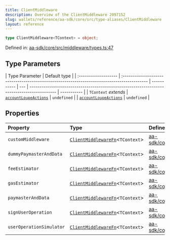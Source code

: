 ```yaml
---
title: ClientMiddleware
description: Overview of the ClientMiddleware 2097152
slug: wallets/reference/aa-sdk/core/src/type-aliases/ClientMiddleware
layout: reference
---
```


```ts
type ClientMiddleware<TContext> = object;
```

Defined in: [aa-sdk/core/src/middleware/types.ts:47](https://github.com/alchemyplatform/aa-sdk/blob/923a52171f7246172caf350853843e6680197da9/aa-sdk/core/src/middleware/types.ts#L47)

## Type Parameters

| Type Parameter       | Default type                                                                                |
| :------------------- | :------------------------------------------------------------------------------------------ | ----------- | --- | ------------------------------------------------------------------------------------------- | ----------- |
| `TContext` _extends_ | [`accountLoupeActions`](../../../../account-kit/core/src/variables/accountLoupeActions.mdx) | `undefined` |     | [`accountLoupeActions`](../../../../account-kit/core/src/variables/accountLoupeActions.mdx) | `undefined` |

## Properties

| Property                                                   | Type                                                        | Defined in                                                                                                                                                                |
| :--------------------------------------------------------- | :---------------------------------------------------------- | :------------------------------------------------------------------------------------------------------------------------------------------------------------------------ |
| <a id="custommiddleware" /> `customMiddleware`             | [`ClientMiddlewareFn`](ClientMiddlewareFn.mdx)\<`TContext`> | [aa-sdk/core/src/middleware/types.ts:55](https://github.com/alchemyplatform/aa-sdk/blob/923a52171f7246172caf350853843e6680197da9/aa-sdk/core/src/middleware/types.ts#L55) |
| <a id="dummypaymasteranddata" /> `dummyPaymasterAndData`   | [`ClientMiddlewareFn`](ClientMiddlewareFn.mdx)\<`TContext`> | [aa-sdk/core/src/middleware/types.ts:52](https://github.com/alchemyplatform/aa-sdk/blob/923a52171f7246172caf350853843e6680197da9/aa-sdk/core/src/middleware/types.ts#L52) |
| <a id="feeestimator" /> `feeEstimator`                     | [`ClientMiddlewareFn`](ClientMiddlewareFn.mdx)\<`TContext`> | [aa-sdk/core/src/middleware/types.ts:53](https://github.com/alchemyplatform/aa-sdk/blob/923a52171f7246172caf350853843e6680197da9/aa-sdk/core/src/middleware/types.ts#L53) |
| <a id="gasestimator" /> `gasEstimator`                     | [`ClientMiddlewareFn`](ClientMiddlewareFn.mdx)\<`TContext`> | [aa-sdk/core/src/middleware/types.ts:54](https://github.com/alchemyplatform/aa-sdk/blob/923a52171f7246172caf350853843e6680197da9/aa-sdk/core/src/middleware/types.ts#L54) |
| <a id="paymasteranddata" /> `paymasterAndData`             | [`ClientMiddlewareFn`](ClientMiddlewareFn.mdx)\<`TContext`> | [aa-sdk/core/src/middleware/types.ts:56](https://github.com/alchemyplatform/aa-sdk/blob/923a52171f7246172caf350853843e6680197da9/aa-sdk/core/src/middleware/types.ts#L56) |
| <a id="signuseroperation" /> `signUserOperation`           | [`ClientMiddlewareFn`](ClientMiddlewareFn.mdx)\<`TContext`> | [aa-sdk/core/src/middleware/types.ts:58](https://github.com/alchemyplatform/aa-sdk/blob/923a52171f7246172caf350853843e6680197da9/aa-sdk/core/src/middleware/types.ts#L58) |
| <a id="useroperationsimulator" /> `userOperationSimulator` | [`ClientMiddlewareFn`](ClientMiddlewareFn.mdx)\<`TContext`> | [aa-sdk/core/src/middleware/types.ts:57](https://github.com/alchemyplatform/aa-sdk/blob/923a52171f7246172caf350853843e6680197da9/aa-sdk/core/src/middleware/types.ts#L57) |
